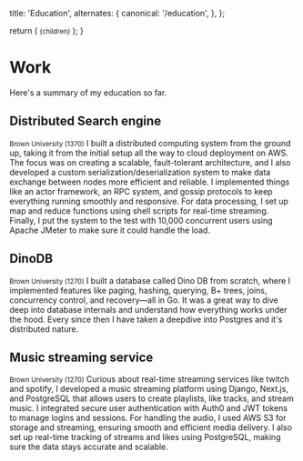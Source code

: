 
  title: 'Education',
  alternates: {
    canonical: '/education',
  },
};

  return (
    <small className="flex text-sm text-gray-500 -mt-3 mb-3">{children}</small>
  );
}

# Work

<AnimatedName />

Here's a summary of my education so far.

## Distributed Search engine

<Small>Brown University (1370)</Small>
I built a distributed computing system from the ground up, taking it from the initial setup all the way to cloud deployment on AWS. The focus was on creating a scalable, fault-tolerant architecture, and I also developed a custom serialization/deserialization system to make data exchange between nodes more efficient and reliable. I implemented things like an actor framework, an RPC system, and gossip protocols to keep everything running smoothly and responsive. For data processing, I set up map and reduce functions using shell scripts for real-time streaming. Finally, I put the system to the test with 10,000 concurrent users using Apache JMeter to make sure it could handle the load.


## DinoDB

<Small>Brown University (1270)</Small>
I built a database called Dino DB from scratch, where I implemented features like paging, hashing, querying, B+ trees, joins, concurrency control, and recovery—all in Go. It was a great way to dive deep into database internals and understand how everything works under the hood. Every since then I have taken a deepdive into Postgres and it's distributed nature.


## Music streaming service

<Small>Brown University (1270)</Small>
Curious about real-time streaming services like twitch and spotify, I developed a music streaming platform using Django, Next.js, and PostgreSQL that allows users to create playlists, like tracks, and stream music. I integrated secure user authentication with Auth0 and JWT tokens to manage logins and sessions. For handling the audio, I used AWS S3 for storage and streaming, ensuring smooth and efficient media delivery. I also set up real-time tracking of streams and likes using PostgreSQL, making sure the data stays accurate and scalable.


